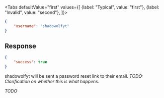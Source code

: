 <Tabs
    defaultValue="first"
    values={[
        {label: "Typical", value: "first"},
        {label: "Invalid", value: "second"},
    ]}>
<TabItem value="first">

```json
{
    "username": "shadowolfyt"
}
```

## Response

```json
{
    "success": true
}
```

shadowolfyt will be sent a password reset link to their email. *TODO:
Clarification on whether this is what happens*.

</TabItem>
<TabItem value="second">


*TODO*

</TabItem>
</Tabs>
